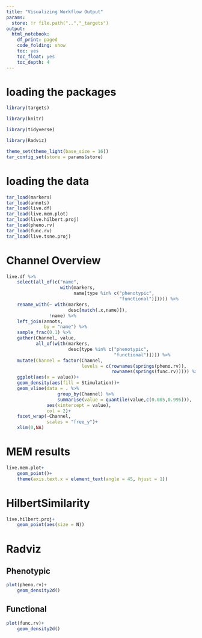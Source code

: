 ```yaml
---
title: "Visualizing Workflow Output"
params:
  store: !r file.path("..","_targets")
output:
  html_notebook:
    df_print: paged
    code_folding: show
    toc: yes
    toc_float: yes
    toc_depth: 4
---
```


# loading the packages

```r
library(targets)

library(knitr)

library(tidyverse)

library(Radviz)

theme_set(theme_light(base_size = 16))
tar_config_set(store = params$store)
```

# loading the data

```r
tar_load(markers)
tar_load(annots)
tar_load(live.df)
tar_load(live.mem.plot)
tar_load(live.hilbert.proj)
tar_load(pheno.rv)
tar_load(func.rv)
tar_load(live.tsne.proj)
```

# Channel Overview

```r
live.df %>%
    select(all_of(c("name",
                    with(markers,
                         name[type %in% c("phenotypic",
                                          "functional")])))) %>% 
    rename_with(~ with(markers,
                       desc[match(.x,name)]),
                !name) %>% 
    left_join(annots,
              by = "name") %>% 
    sample_frac(0.1) %>% 
    gather(Channel, value,
           all_of(with(markers,
                       desc[type %in% c("phenotypic",
                                        "functional")]))) %>% 
    mutate(Channel = factor(Channel,
                            levels = c(rownames(springs(pheno.rv)),
                                       rownames(springs(func.rv))))) %>% 
    ggplot(aes(x = value))+
    geom_density(aes(fill = Stimulation))+
    geom_vline(data = . %>% 
                   group_by(Channel) %>% 
                   summarise(value = quantile(value,c(0.005,0.995))),
               aes(xintercept = value),
               col = 2)+
    facet_wrap(~Channel,
               scales = "free_y")+
    xlim(0,NA)
```

# MEM results

```r
live.mem.plot+
    geom_point()+
    theme(axis.text.x = element_text(angle = 45, hjust = 1))
```

# HilbertSimilarity

```r
live.hilbert.proj+
    geom_point(aes(size = N))
```

# Radviz {.tabset}

## Phenotypic

```r
plot(pheno.rv)+
    geom_density2d()
```

## Functional

```r
plot(func.rv)+
    geom_density2d()
```
